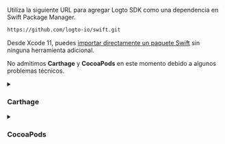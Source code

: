 Utiliza la siguiente URL para agregar Logto SDK como una dependencia en Swift Package Manager.

```bash
https://github.com/logto-io/swift.git
```

Desde Xcode 11, puedes [importar directamente un paquete Swift](https://developer.apple.com/documentation/swift_packages/adding_package_dependencies_to_your_app) sin ninguna herramienta adicional.

No admitimos **Carthage** y **CocoaPods** en este momento debido a algunos problemas técnicos.

<details>

<summary>

### Carthage

</summary>

Carthage [necesita un archivo `xcodeproj` para compilar](https://github.com/Carthage/Carthage/issues/1226#issuecomment-290931385), pero `swift package generate-xcodeproj` reportará un error ya que estamos utilizando objetivos binarios para plugins sociales nativos. Intentaremos encontrar una solución más adelante.

</details>

<details>

<summary>

### CocoaPods

</summary>

CocoaPods [no admite dependencias locales](https://github.com/CocoaPods/CocoaPods/issues/3276) y monorepo, por lo tanto, es difícil crear un `.podspec` para este repositorio.

</details>
